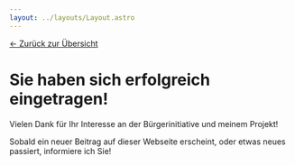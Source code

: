 ```yaml
---
layout: ../layouts/Layout.astro
---
```


[&larr; Zurück zur Übersicht](/)

# Sie haben sich erfolgreich eingetragen!

Vielen Dank für Ihr Interesse an der Bürgerinitiative und meinem Projekt!

Sobald ein neuer Beitrag auf dieser Webseite erscheint, oder etwas neues passiert, informiere ich Sie!
